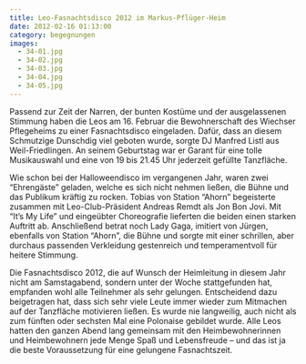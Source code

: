 ```yaml
---
title: Leo-Fasnachtsdisco 2012 im Markus-Pflüger-Heim
date: 2012-02-16 01:13:00
category: begegnungen
images:
  - 34-01.jpg
  - 34-02.jpg
  - 34-03.jpg
  - 34-04.jpg
  - 34-05.jpg
---
```


Passend zur Zeit der Narren, der bunten Kostüme und der ausgelassenen Stimmung haben die Leos am 16. Februar die Bewohnerschaft des Wiechser Pflegeheims zu einer Fasnachtsdisco eingeladen. Dafür, dass an diesem Schmutzige Dunschdig viel geboten wurde, sorgte DJ Manfred Listl aus Weil-Friedlingen. An seinem Geburtstag war er Garant für eine tolle Musikauswahl und eine von 19 bis 21.45 Uhr jederzeit gefüllte Tanzfläche.

Wie schon bei der Halloweendisco im vergangenen Jahr, waren zwei “Ehrengäste” geladen, welche es sich nicht nehmen ließen, die Bühne und das Publikum kräftig zu rocken. Tobias von Station “Ahorn” begeisterte zusammen mit Leo-Club-Präsident Andreas Remdt als Jon Bon Jovi. Mit “It’s My Life” und eingeübter Choreografie lieferten die beiden einen starken Auftritt ab. Anschließend betrat noch Lady Gaga, imitiert von Jürgen, ebenfalls von Station “Ahorn”, die Bühne und sorgte mit einer schrillen, aber durchaus passenden Verkleidung gestenreich und temperamentvoll für heitere Stimmung.

Die Fasnachtsdisco 2012, die auf Wunsch der Heimleitung in diesem Jahr nicht am Samstagabend, sondern unter der Woche stattgefunden hat, empfanden wohl alle Teilnehmer als sehr gelungen. Entscheidend dazu beigetragen hat, dass sich sehr viele Leute immer wieder zum Mitmachen auf der Tanzfläche motivieren ließen. Es wurde nie langweilig, auch nicht als zum fünften oder sechsten Mal eine Polonaise gebildet wurde. Alle Leos hatten den ganzen Abend lang gemeinsam mit den Heimbewohnerinnen und Heimbewohnern jede Menge Spaß und Lebensfreude – und das ist ja die beste Voraussetzung für eine gelungene Fasnachtszeit.
